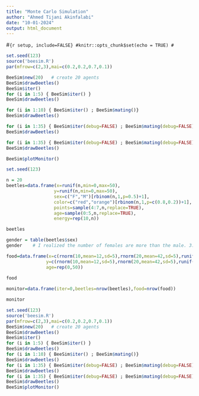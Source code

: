 ```yaml
---
title: "Monte Carlo Simulation"
author: "Ahmed Tijani Akinfalabi"
date: "10-01-2024"
output: html_document
---
```


#```{r setup, include=FALSE}
#knitr::opts_chunk$set(echo = TRUE)
#```


```r
set.seed(123)
source('beesim.R')
par(mfrow=c(2,3),mai=c(0.2,0.2,0.7,0.1))

BeeSim$new(20)   # create 20 agents
BeeSim$drawBeetles()
BeeSim$iter()
for (i in 1:5) { BeeSim$iter() }
BeeSim$drawBeetles()

for (i in 1:10) { BeeSim$iter() ; BeeSim$mating()}
BeeSim$drawBeetles()

for (i in 1:35) { BeeSim$iter(debug=FALSE) ; BeeSim$mating(debug=FALSE)}
BeeSim$drawBeetles()

for (i in 1:35) { BeeSim$iter(debug=FALSE) ; BeeSim$mating(debug=FALSE)}
BeeSim$drawBeetles()

BeeSim$plotMonitor()
```


```r
set.seed(123)

n = 20
beetles=data.frame(x=runif(n,min=0,max=50),
                  y=runif(n,min=0,max=50),
                  sex=c("F","M")[rbinom(n,1,p=0.5)+1],
                  color=c("red","orange")[rbinom(n,1,p=c(0.8,0.2))+1],
                  points=sample(4:7,n,replace=TRUE),
                  age=sample(0:5,n,replace=TRUE),
                  energy=rep(10,n))

beetles

gender = table(beetles$sex)
gender    # I realized the number of females are more than the male. 3:1

food=data.frame(x=c(rnorm(10,mean=12,sd=5),rnorm(20,mean=42,sd=5),runif(20,0,50)),
               y=c(rnorm(10,mean=12,sd=5),rnorm(20,mean=42,sd=5),runif(20,0,50)),
               age=rep(0,50))
  
food

monitor=data.frame(iter=0,beetles=nrow(beetles),food=nrow(food))

monitor  
```


```r
set.seed(123)
source('beesim.R')
par(mfrow=c(2,3),mai=c(0.2,0.2,0.7,0.1))
BeeSim$new(20)   # create 20 agents
BeeSim$drawBeetles()
BeeSim$iter()
for (i in 1:5) { BeeSim$iter() }
BeeSim$drawBeetles()
for (i in 1:10) { BeeSim$iter() ; BeeSim$mating()}
BeeSim$drawBeetles()
for (i in 1:35) { BeeSim$iter(debug=FALSE) ; BeeSim$mating(debug=FALSE)}
BeeSim$drawBeetles()
for (i in 1:35) { BeeSim$iter(debug=FALSE) ; BeeSim$mating(debug=FALSE)}
BeeSim$drawBeetles()
BeeSim$plotMonitor()
```

